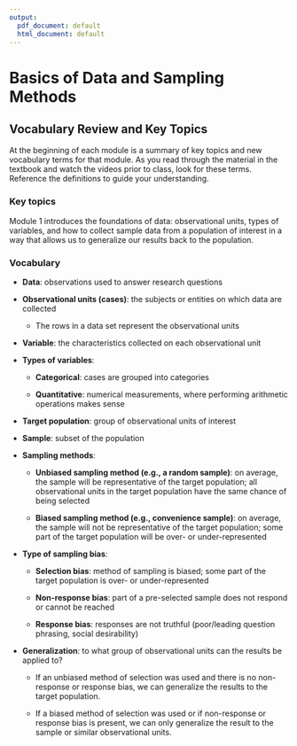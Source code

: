 ```yaml
---
output:
  pdf_document: default
  html_document: default
---
```

# Basics of Data and Sampling Methods

## Vocabulary Review and Key Topics 

At the beginning of each module is a summary of key topics and new vocabulary terms for that module. As you read through the material in the textbook and watch the videos prior to class, look for these terms.  Reference the definitions to guide your understanding.

### Key topics

Module 1 introduces the foundations of data: observational units, types of variables, and how to collect sample data from a population of interest in a way that allows us to generalize our results back to the population.

### Vocabulary

* **Data**: observations used to answer research questions

* **Observational units (cases)**: the subjects or entities on which data are collected

    * The rows in a data set represent the observational units

* **Variable**: the characteristics collected on each observational unit

* **Types of variables**:

    * **Categorical**: cases are grouped into categories


    * **Quantitative**: numerical measurements, where performing arithmetic operations makes sense

* **Target population**: group of observational units of interest

* **Sample**: subset of the population

* **Sampling methods**:

    * **Unbiased sampling method (e.g., a random sample)**: on average, the sample will be representative of the target population; all observational units in the target population have the same chance of being selected

    * **Biased sampling method (e.g., convenience sample)**: on average, the sample will not be representative of the target population; some part of the target population will be over- or under-represented

* **Type of sampling bias**:

    * **Selection bias**: method of sampling is biased; some part of the target population is over- or under-represented

    * **Non-response bias**: part of a pre-selected sample does not respond or cannot be reached

    * **Response bias**: responses are not truthful (poor/leading question phrasing, social desirability)

* **Generalization**: to what group of observational units can the results be applied to?  

    * If an unbiased method of selection was used and there is no non-response or response bias, we can generalize the results to the target population.

    * If a biased method of selection was used or if non-response or response bias is present, we can only generalize the result to the sample or similar observational units. 

\newpage